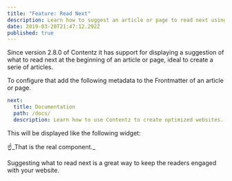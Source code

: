 ```yaml
---
title: "Feature: Read Next"
description: Learn how to suggest an article or page to read next using Contentz.
date: 2019-03-20T21:47:12.292Z
published: true
---
```



Since version 2.8.0 of Contentz it has support for displaying a suggestion of what to read next at the beginning of an article or page, ideal to create a serie of articles.

To configure that add the following metadata to the Frontmatter of an article or page.

```yml
next:
  title: Documentation
  path: /docs/
  description: Learn how to use Contentz to create optimized websites.
```

This will be displayed like the following widget:

<ReadNext
  title="Documentation"
  path="/docs/"
  description="Learn how to use Contentz to create optimized websites."
/>

☝️_That is the real component._

Suggesting what to read next is a great way to keep the readers engaged with your website.
